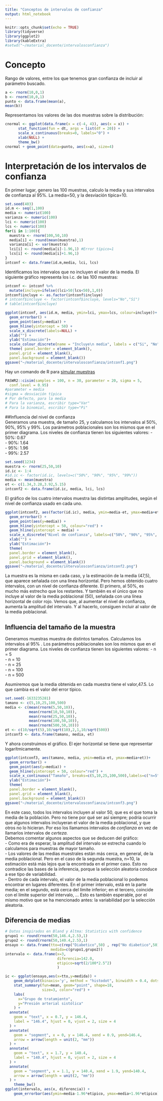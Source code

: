 ```yaml
---
title: "Conceptos de intervalos de confianza"
output: html_notebook
---
```


```r
knitr::opts_chunk$set(echo = TRUE)
library(tidyverse)
library(ggplot2)
library(kableExtra)
#setwd("~/material_docente/intervalosconfianza")
```

# Concepto

Rango de valores, entre los que tenemos gran confianza de incluir al parámetro buscado.

```r
a <- rnorm(10,0,1)
b <- rnorm(10,0,1)
punto <- data.frame(mean(a),
mean(b))
```

Representamos los valores de las dos muestras sobre la distribución:

```r
cnormal <- ggplot(data.frame(x = c(-4, 4)), aes(x = x)) +
      stat_function(fun = dt, args = list(df = 20)) +
      scale_x_continuous(breaks=0, labels="0") +
      xlab(NULL) +
      theme_bw()
cnormal + geom_point(data=punto, aes(x=a), size=4)
```

# Interpretación de los intervalos de confianza
En primer lugar, genero las 100 muestras, calculo la media y sus intervalos de confianza al 95%. La media=50, y la desviación típica=10.  

```r
set.seed(403)
id.m <- seq(1,100)
media <- numeric(100)
varianza <- numeric(100)
lci <- numeric(100)
lcs <- numeric(100)
for(i in 1:100){
  muestra <- rnorm(100,50,10)
  media[i] <- round(mean(muestra),1)
  varianza[i] <- var(muestra)
  lci[i] <- round(media[i]-1.96,1) #Error típico=1
  lcs[i] <- round(media[i]+1.96,1)
}
intconf <- data.frame(id.m,media, lci, lcs)
```

Identificamos los intervalos que no incluyen el valor de la media. El siguiente gráfico representa los i.c. de las 100 muestras:

```r
intconf <- intconf %>% 
  mutate(incluye=ifelse((lci>50|lcs<50),1,0))
intconf$incluye <- as.factor(intconf$incluye)
# intconf$incluye <- factor(intconf$incluye, levels="No","Sí")
# table(intconf$incluye)
```

```r
ggplot(intconf, aes(id.m, media, ymin=lci, ymax=lcs, colour=incluye))+
  geom_errorbar() +
  geom_point(aes(y=media)) +
  geom_hline(yintercept = 50) +
  scale_x_discrete(labels=NULL) +
  xlab("") +
  ylab("Estimación")+
  scale_colour_discrete(name = "Incluye\n media", labels = c("Si", "No")) +
  theme( panel.border = element_blank(),
  panel.grid = element_blank(),
  panel.background = element_blank())
ggsave("~/material_docente/intervalosconfianza/intconf1.png")
```

Hay un comando de R para [simular muestras](http://search.r-project.org/library/PASWR2/html/cisim.html)

```r
PASWR2::cisim(samples = 100, n = 30, parameter = 20, sigma = 5,
  conf.level = 0.95)
#parameter = media
#sigma = desviación típica
# Por defecto, para la media
# Para la varianza, escribir type="Var"
# Para la binomial, escribir type="Pi"

```
##Influencia del nivel de confianza  
Generamos una muestra, de tamaño 25, y calculamos los intervalos al 50%, 90%, 95% y 99%. Los parámetros poblacionales son los mismos que en el primer diagrama. Los niveles de confianza tienen los siguientes valores:
- 50%: 0.67  
- 90%: 1.64  
- 95%: 1.96  
- 99%: 2.57  

```r
set.seed(1234)
muestra <- rnorm(25,50,10) 
id.ic <- 1:4
#id.ic <- factor(id.ic, levels=c("50%", "90%", "95%", "99%"))
media <- mean(muestra)
et <- c(1.34,3.28,3.92,5.15)
intconf2 <- data.frame(id.ic, media, lci, lcs)
```
El gráfico de los cuatro intervalos muestra las distintas amplitudes, según el nivel de confianza usado en cada uno.  

```r
ggplot(intconf2, aes(factor(id.ic), media, ymin=media-et, ymax=media+et))+
  geom_errorbar() +
  geom_point(aes(y=media)) +
  geom_hline(yintercept = 50, colour="red") +
  geom_hline(yintercept = media) +
  scale_x_discrete("Nivel de confianza", labels=c("50%", "90%", "95%", "99%")) +
  xlab("") +
  ylab("Estimación")+
  theme(
  panel.border = element_blank(),
  panel.grid = element_blank(),
  panel.background = element_blank())
ggsave("~/material_docente/intervalosconfianza/intconf2.png")
```

La muestra es la misma en cada caso, y la estimación de la media (47,5), que aparece señalada con una línea horizontal. Pero hemos obtenido cuatro intervalos, con un nivel de confianza diferente. El primero, al 50%, es mucho más estrecho que los restantes. Y también es el único que no incluye al valor de la media poblacional (50), señalada con una línea horizontal de color rojo. 
Vemos que, al aumentar el nivel de confianza, aumenta la amplitud del intervalo. Y al hacerlo, consiguen incluir al valor de la media poblacional.

## Influencia del tamaño de la muestra  
Generamos muestras muestra de distintos tamaños. Calculamos los intervalos al 95% . Los parámetros poblacionales son los mismos que en el primer diagrama. Los niveles de confianza tienen los siguientes valores:
- n = 5  
- n = 10    
- n = 25     
- n = 100  
- n = 500  

Asumiremos que la media obtenida en cada muestra tiene el valor,47.5. Lo que cambia es el valor del error típico.  

```r
set.seed(-1633235281)
tamano <- c(5,10,25,100,500)
media <- c(mean(rnorm(5,50,10)), 
           mean(rnorm(10,50,10)),
           mean(rnorm(25,50,10)),
           mean(rnorm(100,50,10)),
           mean(rnorm(500,50,10)))
et <- c(10/sqrt(5),10/sqrt(10),2,1,10/sqrt(500))
intconf3 <- data.frame(tamano, media, et)
```

Y ahora construimos el gráfico. El ejer horizontal se tiene que representar logarítmicamente.

```r
ggplot(intconf3, aes(tamano, media, ymin=media-et, ymax=media+et))+
  geom_errorbar() +
  geom_point(aes(y=media)) +
  geom_hline(yintercept = 50, colour="red") +
  scale_x_continuous("Tamaño", breaks=c(5,10,25,100,500),labels=c("n=5", "n=10", "n=25", "n=100", "n=500"), trans = "log10") +
  ylab("Estimación")+
  theme(
  panel.border = element_blank(),
  panel.grid = element_blank(),
  panel.background = element_blank())
ggsave("~/material_docente/intervalosconfianza/intconf3.png")
```

En este caso, todos los intervalos incluyen al valor 50, que es el que toma la media de la población. Pero no tiene por qué ser así siempre; podría ocurrir que algunos intervalos incluyeran el valor de la media poblacional, y que otros no lo hicieran. Por eso los llamamos intervalos de *confianza* en vez de llamarlos intervalos de *certeza*.  
Debemos comentar algunos aspectos que se deducen del gráfico:  
- Como era de esperar, la amplitud del intervalo se estrecha cuando lo calculamos para muestras de mayor tamaño.  
- Los valores de las medias muestrales están más cerca, en general, de la media poblacional. Pero en el caso de la segunda muestra, n=10, la estimación está más lejos que la encontrada en el primer caso. Esto no contradice las bases de la inferencia, porque la selección aleatoria conduce a ese tipo de variabilidad.  
- Dentro de cada intervalo, el valor de la media poblacional lo podemos encontrar en lugares diferentes. En el primer intervalo, está en la parte media; en el segundo, está cerca del límite inferior; en el tercero, coincide con el límite superior del intervalo, ... Esto es también esperable, por el mismo motivo que se ha mencionado antes: la variabilidad por la selección aleatoria.  

## Diferencia de medias

```r
# Datos inspirados en Bland y Altma: Statistics with confidence
grupo1 <- round(rnorm(50,146.4,2.5),1)
grupo2 <- round(rnorm(50,140.4,2.5),1)
ensayo <- data.frame(tto=c(rep("Diabetico",50) , rep("No diabetico",50)),
                     medida=c(grupo1,grupo2))
intervalo <- data.frame(x=3,
                        diferencia=142.0,
                        etipico=sqrt(2/100*2.5^2)
                        )
```

```r
ic <- ggplot(ensayo,aes(x=tto,y=medida)) +
    geom_dotplot(binaxis='y', method = "histodot", binwidth = 0.4, dotsize = 0.8) +
    stat_summary(fun=mean, geom="point", shape=18,
                 size=3, color="red") +
    labs(
      x="Grupo de tratamiento",
      y="Presión arterial sistólica"
    ) + 
  annotate(
    geom = "text", x = 0.7, y = 146.4, 
    label = "146.4", hjust = 0, vjust = 2, size = 4
  ) + 
  annotate(
    geom = "segment", x = 0, y = 146.4, xend = 0.9, yend=146.4,
    arrow = arrow(length = unit(2, "mm"))
  ) +
  annotate(
    geom = "text", x = 1.7, y = 140.4, 
    label = "140.4", hjust = 0, vjust = 2, size = 4
  ) + 
  annotate(
    geom = "segment", x = 1.1, y = 140.4, xend = 1.9, yend=140.4,
    arrow = arrow(length = unit(2, "mm"))
  ) +
    theme_bw()
ggplot(intervalo, aes(x, diferencia)) + 
    geom_errorbar(aes(ymin=media-1.96*etipico, ymax=media+1.96*etipico), width=.1)
```
